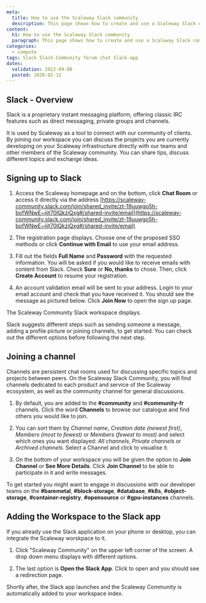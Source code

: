 ```yaml
---
meta:
  title: How to use the Scaleway Slack community
  description: This page shows how to create and use a Scaleway Slack community account.
content:
  h1: How to use the Scaleway Slack community
  paragraph: This page shows how to create and use a Scaleway Slack community account.
categories:
  - compute
tags: Slack Slack-Community forum chat Slack-app
dates:
  validation: 2022-09-08
  posted: 2020-02-12
---
```


## Slack - Overview

Slack is a proprietary instant messaging platform, offering classic IRC features such as direct messaging, private groups and channels.

It is used by Scaleway as a tool to connect with our community of clients. By joining our workspace you can discuss the projects you are currently developing on your Scaleway infrastructure directly with our teams and other members of the Scaleway community. You can share tips, discuss different topics and exchange ideas.

## Signing up to Slack

1. Access the Scaleway homepage and on the bottom, click **Chat Room** or access it directly via the address [https://scaleway-community.slack.com/join/shared_invite/zt-19uuwgo5h-bofWNwE~jijt70lQkziQxg#/shared-invite/email](https://scaleway-community.slack.com/join/shared_invite/zt-19uuwgo5h-bofWNwE~jijt70lQkziQxg#/shared-invite/email)

  <Lightbox src="scaleway-slack-on-the-scaleway-page.webp" alt="" />

2. The registration page displays. Choose one of the proposed SSO methods or click **Continue with Email** to use your email address.

  <Lightbox src="scaleway-slack-login.webp" alt="" />

3. Fill out the fields **Full Name** and **Password** with the requested information.
  You will be asked if you would like to receive emails with content from Slack. Check
  **Sure** or **No, thanks** to chose. Then, click **Create Account** to resume
  your registration.

  <Lightbox src="scaleway-sign-up-to-scaleway-slack-workspace.webp" alt="" />

4. An account validation email will be sent to your address. Login to your email account and check that you have received it. You should see the message as pictured below. Click **Join Now** to open the sign up page.

  <Lightbox src="scaleway-slack-invitation-e-mail.webp" alt="" />

The Scaleway Community Slack workspace displays.

  <Lightbox src="scaleway-scaleway-slack-community-workspace.webp" alt="" />

  Slack suggests different steps such as sending someone a message, adding a profile picture or joining channels, to get started. You can check out the different options before following the next step.

## Joining a channel

Channels are persistent chat rooms used for discussing specific topics and projects between peers. On the Scaleway Slack Community, you will find channels dedicated to each product and service of the Scaleway ecosystem, as well as the community channel for general discussions.

<Lightbox src="scaleway-list-of-scaleway-community-slack-channels.webp" alt="" />

1. By default, you are added to the **#community** and **#community-fr** channels. Click the word **Channels** to browse our catalogue and find others you would like to join.

2. You can sort them by _Channel name_, _Creation date (newest first)_, _Members (most to fewest)_ or _Members (fewest to most)_ and select which ones you want displayed: _All channels_, _Private channels_ or _Archived channels_. Select a Channel and click to visualise it.

3. On the bottom of your workspace you will be given the option to **Join Channel** or **See More Details**. Click **Join Channel** to be able to participate in it and write messages.

  <Lightbox src="scaleway-join-channel-or-see-more-details.webp" alt="" />

To get started you might want to engage in discussions with our developer teams on the **#baremetal**, **#block-storage**, **#database**, **#k8s**, **#object-storage**, **#container-registry**, **#opensource** or **#gpu-instances** channels.

## Adding the Workspace to the Slack app

If you already use the Slack application on your phone or desktop, you can integrate the Scaleway worskpace to it.

1. Click "Scaleway Community" on the upper left corner of the screen. A drop down menu displays with different options.

  <Lightbox src="scaleway-open-the-slack-app.webp" alt="" />

2. The last option is **Open the Slack App**. Click to open and you should see a redirection page.

Shortly after, the Slack app launches and the Scaleway Community is automatically added to your workspace index.

  <Lightbox src="scaleway-scaleway-worskpace-on-the-slack-app.webp" alt="" />
